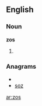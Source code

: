 ==English==

===Noun===
'''zos'''

# {{plural of|zo}}

===Anagrams===
* {{alphagram|osz}}
* [[soz#English|soz]]

[[ar:zos]]